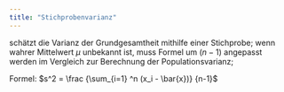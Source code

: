 ```yaml
---
title: "Stichprobenvarianz"
---
```


schätzt die Varianz der Grundgesamtheit mithilfe einer Stichprobe; wenn wahrer Mittelwert $\mu$ unbekannt ist, muss Formel um ($n−1$) angepasst werden im Vergleich zur Berechnung der Populationsvarianz;

Formel: $s^2 = \frac {\sum_{i=1} ^n (x_i - \bar{x})} {n-1}$


